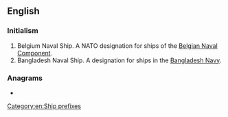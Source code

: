 ==English==
{{wikipedia|Ship prefix}}

===Initialism===
{{en-initialism}}

# Belgium Naval Ship. A NATO designation for ships of the [[w:Belgian Naval Component|Belgian Naval Component]].
# Bangladesh Naval Ship. A designation for ships in the [[w:Bangladesh Navy|Bangladesh Navy]].

===Anagrams===
* {{anagrams|en|BSN|SNB}}

[[Category:en:Ship prefixes]]